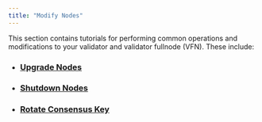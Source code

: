 ```yaml
---
title: "Modify Nodes"
---
```


This section contains tutorials for performing common operations and modifications to your validator and
validator fullnode (VFN). These include:

- ### [Upgrade Nodes](../../../../network/nodes/validator-node/modify-nodes/update-validator-node)
- ### [Shutdown Nodes](../../../../network/nodes/validator-node/modify-nodes/shutting-down-nodes)
- ### [Rotate Consensus Key](../../../../network/nodes/validator-node/modify-nodes/rotate-consensus-key)
